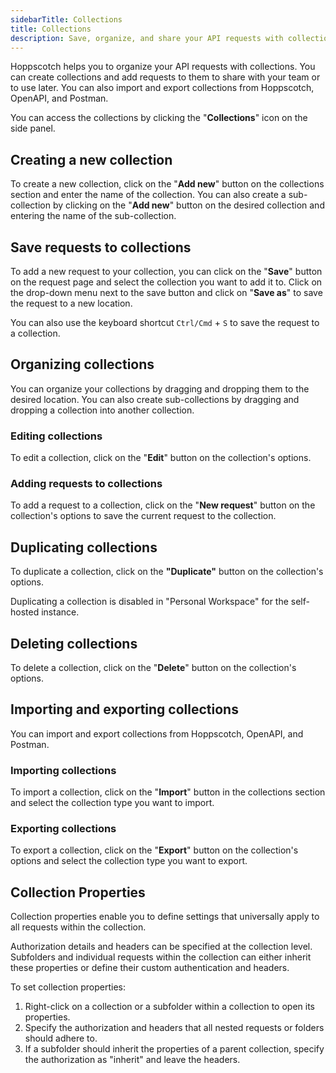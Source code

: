 ```yaml
---
sidebarTitle: Collections
title: Collections
description: Save, organize, and share your API requests with collections.
---
```


Hoppscotch helps you to organize your API requests with collections. You can create collections and add requests to them to share with your team or to use later. You can also import and export collections from Hoppscotch, OpenAPI, and Postman.

You can access the collections by clicking the "**Collections**" icon on the side panel.

## Creating a new collection

To create a new collection, click on the "**Add new**" button on the collections section and enter the name of the collection. You can also create a sub-collection by clicking on the "**Add new**" button on the desired collection and entering the name of the sub-collection.

## Save requests to collections

To add a new request to your collection, you can click on the "**Save**" button on the request page and select the collection you want to add it to. Click on the drop-down menu next to the save button and click on "**Save as**" to save the request to a new location.

<Tip>You can also use the keyboard shortcut <kbd>`Ctrl/Cmd`</kbd> + <kbd>`S`</kbd> to save the request to a collection.</Tip>

## Organizing collections

You can organize your collections by dragging and dropping them to the desired location. You can also create sub-collections by dragging and dropping a collection into another collection.

### Editing collections

To edit a collection, click on the "**Edit**" button on the collection's options.

### Adding requests to collections

To add a request to a collection, click on the "**New request**" button on the collection's options to save the current request to the collection.

## Duplicating collections

To duplicate a collection, click on the **"Duplicate"** button on the collection's options.

<Note> Duplicating a collection is disabled in "Personal Workspace" for the self-hosted instance. </Note>

## Deleting collections

To delete a collection, click on the "**Delete**" button on the collection's options.

## Importing and exporting collections

You can import and export collections from Hoppscotch, OpenAPI, and Postman.

### Importing collections

To import a collection, click on the "**Import**" button in the collections section and select the collection type you want to import.

### Exporting collections

To export a collection, click on the "**Export**" button on the collection's options and select the collection type you want to export.

## Collection Properties

Collection properties enable you to define settings that universally apply to all requests within the collection.

Authorization details and headers can be specified at the collection level. Subfolders and individual requests within the collection can either inherit these properties or define their custom authentication and headers.

To set collection properties:

1. Right-click on a collection or a subfolder within a collection to open its properties.
2. Specify the authorization and headers that all nested requests or folders should adhere to.
3. If a subfolder should inherit the properties of a parent collection, specify the authorization as "inherit" and leave the headers.
